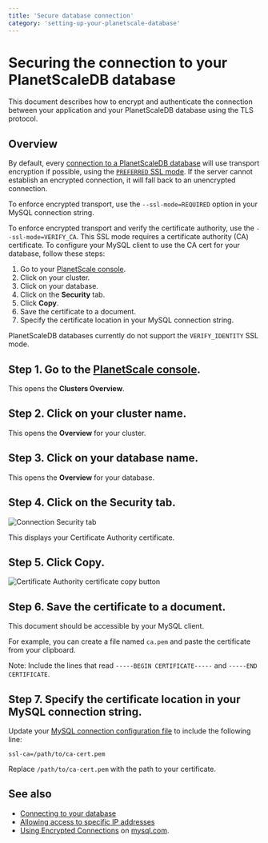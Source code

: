 ```yaml
---
title: 'Secure database connection'
category: 'setting-up-your-planetscale-database'
---
```


# Securing the connection to your PlanetScaleDB database

This document describes how to encrypt and authenticate the connection between your application and your PlanetScaleDB database using the TLS protocol.

## Overview

By default, every [connection to a PlanetScaleDB database](connecting-to-db) will use transport encryption if possible, using the [`PREFERRED` SSL mode](https://dev.mysql.com/doc/refman/5.7/en/connection-options.html#option_general_ssl-mode). If the server cannot establish an encrypted connection, it will fall back to an unencrypted connection.

To enforce encrypted transport, use the `--ssl-mode=REQUIRED` option in your MySQL connection string.

To enforce encrypted transport and verify the certificate authority, use the `--ssl-mode=VERIFY_CA`. This SSL mode requires a certificate authority (CA) certificate. To configure your MySQL client to use the CA cert for your database, follow these steps:

1. Go to your [PlanetScale console](https://console.planetscale.com).
1. Click on your cluster.
1. Click on your database.
1. Click on the **Security** tab.
1. Click **Copy**.
1. Save the certificate to a document.
1. Specify the certificate location in your MySQL connection string.

PlanetScaleDB databases currently do not support the `VERIFY_IDENTITY` SSL mode.

## Step 1. Go to the [PlanetScale console](https://console.planetscale.com).

This opens the **Clusters Overview**.

## Step 2. Click on your cluster name.

This opens the **Overview** for your cluster.

## Step 3. Click on your database name.

This opens the **Overview** for your database.

## Step 4. Click on the **Security** tab.

![Connection Security tab](/img/docs/certificate-authority-security-tab.png)

This displays your Certificate Authority certificate.

## Step 5. Click **Copy**.

![Certificate Authority certificate copy button](/img/docs/copy-certificate-authority-security-tab.png)

## Step 6. Save the certificate to a document.

This document should be accessible by your MySQL client.

For example, you can create a file named `ca.pem` and paste the certificate from your clipboard.

Note: Include the lines that read `-----BEGIN CERTIFICATE-----` and `-----END CERTIFICATE`.

## Step 7. Specify the certificate location in your MySQL connection string.

Update your [MySQL connection configuration file](connecting-to-db) to include the following line:

`ssl-ca=/path/to/ca-cert.pem`

Replace `/path/to/ca-cert.pem` with the path to your certificate.

## See also

- [Connecting to your database](connecting-to-db)
- [Allowing access to specific IP addresses](allowing-ips)
- [Using Encrypted Connections](https://dev.mysql.com/doc/refman/5.7/en/encrypted-connections.html) on [mysql.com](https://dev.mysql.com).

